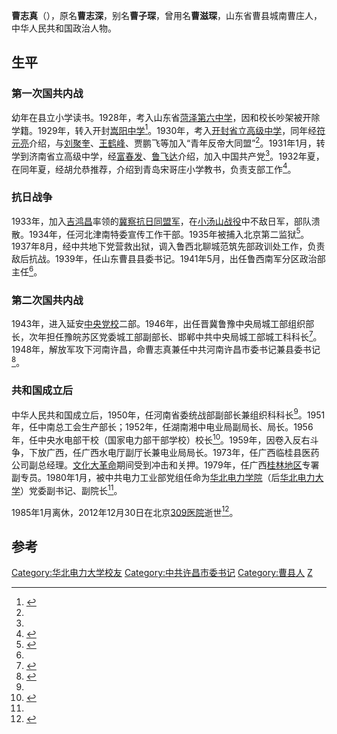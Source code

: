 {{Infobox_officeholder
| name = 曹志真
| image name = 
| width = 150px
| now = 中华人民共和国政治人物
| period = 
| Sex = 男 
| party =
| Native place =[[山东省|山东省]][[曹县|曹县]]
| date of birth =1913年7月11日
| date of death = {{death date and age|2012|12|30|1913|7|11}}
| place of birth = {{CHN}}[[山东省|山东省]][[曹县|曹县]]
| place of death = {{CHN}}[[北京市|北京市]]
| educate = 
| past = 
}}
'''曹志真'''（{{bd|1913年|7月11日|2012年|12月30日}}），原名'''曹志深'''，别名'''曹子琛'''，曾用名'''曹滋琛'''，山东省曹县城南曹庄人，中华人民共和国政治人物。

== 生平 ==
=== 第一次国共内战 ===
幼年在县立小学读书。1928年，考入山东省[[菏泽第六中学|菏泽第六中学]]，因和校长吵架被开除学籍。1929年，转入开封[[嵩阳中学|嵩阳中学]]<ref>{{cite book|editor=中共冀鲁豫边区党史工作组办公室编|title=中共冀鲁豫边区党史资料选编  第4辑|date=1992年12月|publisher=济南：山东大学出版社|isbn=7-5607-0783-1|pages=202|accessdate=2015-07-04}}</ref>。1930年，考入[[开封省立高级中学|开封省立高级中学]]，同年经[[符元亮|符元亮]]介绍，与[[刘聚奎|刘聚奎]]、[[王鹤峰|王鹤峰]]、贾鹏飞等加入“青年反帝大同盟”<ref name="a" />。1931年1月，转学到济南省立高级中学，经[[富春发|富春发]]、[[鲁飞达|鲁飞达]]介绍，加入中国共产党<ref name="a" />。1932年夏，在同年夏，经胡允恭推荐，介绍到青岛宋哥庄小学教书，负责支部工作<ref>{{cite book|author1=中共曹县县委党史资料征集研究委员会|title=曹县党史资料 第1辑|date=1985年10月|pages=145|accessdate=2015-07-04}}</ref>。

=== 抗日战争 ===
1933年，加入[[吉鸿昌|吉鸿昌]]率领的[[冀察抗日同盟军|冀察抗日同盟军]]，在[[小汤山战役|小汤山战役]]中不敌日军，部队溃散。1934年，任河北津南特委宣传工作干部。1935年被捕入北京第二监狱<ref name="a">{{cite book|author1=王汉文|title=开国将士风云录 第1卷|date=2005年2月|publisher=北京：中国工人出版社|isbn=7-5008-3481-0|pages=1258|accessdate=2015-07-04}}</ref>。1937年8月，经中共地下党营救出狱，调入鲁西北聊城范筑先部政训处工作，负责敌后抗战。1939年，任山东曹县县委书记。1941年5月，出任鲁西南军分区政治部主任<ref name="a" />。

=== 第二次国共内战 ===
1943年，进入延安[[中央党校|中央党校]]二部。1946年，出任晋冀鲁豫中央局城工部组织部长，次年担任豫皖苏区党委城工部副部长、邯郸中共中央局城工部城工科科长<ref>{{cite book|author1=惠正法等主编；单县党史县志办公室|title=中共湖西党史人物|date=2004年9月|publisher=济南：山东人民出版社|isbn=7-209-03535-4|pages=400|accessdate=2015-07-04}}</ref>。1948年，解放军攻下河南许昌，命曹志真兼任中共河南许昌市委书记兼县委书记<ref>{{cite book|author1=中共河南省许昌市委党史办公室等|editor=1992.07|title=中国共产党河南省许昌市魏都区组织史资料 1947-1987|publisher=郑州：河南人民出版社|isbn=7-215-02152-1|pages=9-10|accessdate=2015-07-04}}</ref>。

=== 共和国成立后 ===
中华人民共和国成立后，1950年，任河南省委统战部副部长兼组织科科长<ref name="a" />。1951年，任中南总工会生产部长；1952年，任湖南湘中电业局副局长、局长。1956年，任中央水电部干校（国家电力部干部学校）校长<ref>{{cite book|author1=沈根才|editor=1992.08|title=中国电力人物志|publisher=北京：水利电力出版社|isbn=7-120-01606-7|pages=440|accessdate=2015-07-04}}</ref>。1959年，因卷入反右斗争，下放广西，任广西水电厅副厅长兼电业局局长。1973年，任广西临桂县医药公司副总经理。[[文化大革命|文化大革命]]期间受到冲击和关押。1979年，任广西[[桂林地区|桂林地区]]专署副专员。1980年1月，被中共电力工业部党组任命为[[华北电力学院|华北电力学院]]（后[[华北电力大学|华北电力大学]]）党委副书记、副院长<ref name="a" />。

1985年1月离休，2012年12月30日在北京[[309医院|309医院]]逝世<ref>{{cite news|title=曹志真同志逝世|url=http://ncepu.cuepa.cn/show_more.php?doc_id=732944|accessdate=2015-07-04|work=华北电力大学校报电子版 - 第1期(2013年1月8日) - 第03版:综合新闻|archive-date=2015-07-05|archive-url=https://web.archive.org/web/20150705204411/http://ncepu.cuepa.cn/show_more.php?doc_id=732944|dead-url=no}}</ref>。

==参考==
{{reflist}}

{{DEFAULTSORT:C}}
[[Category:华北电力大学校友|Category:华北电力大学校友]]
[[Category:中共许昌市委书记|Category:中共许昌市委书记]]
[[Category:曹县人|Category:曹县人]]
[[Category:曹姓|Z]]